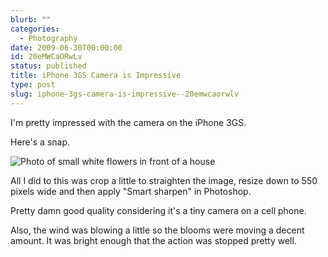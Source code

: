 ```yaml
---
blurb: ""
categories:
  - Photography
date: 2009-06-30T00:00:00
id: 20eMWCaORwLv
status: published
title: iPhone 3GS Camera is Impressive
type: post
slug: iphone-3gs-camera-is-impressive--20emwcaorwlv
---
```


I'm pretty impressed with the camera on the iPhone 3GS. 

Here's a snap. 

<Img
    src="iphone_3gs_test_photo_2009_06.jpg"
    alt="Photo of small white flowers in front of a house"
/>


All I did to this was crop a little to straighten the image, resize down to 550 pixels wide and then apply "Smart sharpen" in Photoshop.

Pretty damn good quality considering it's a tiny camera on a cell phone. 

Also, the wind was blowing a little so the blooms were moving a decent amount. It was bright enough that the action was stopped pretty well.
